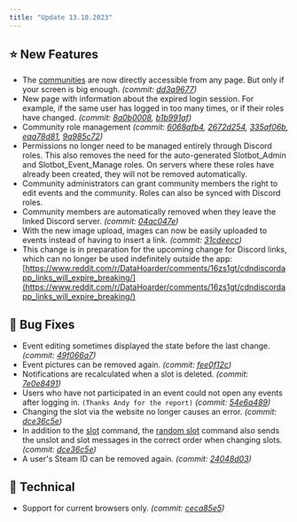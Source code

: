 ```yaml
---
title: "Update 13.10.2023"
---
```



<Releases server="2.7.0" serverNew frontend="1.6.0" frontendNew/>

## ⭐ New Features

* The [communities](https://slotbot.de/guilds) are now directly accessible from any page. But only if your screen is big enough. *(commit:* [*dd3a9677*](https://github.com/Alf-Melmac/slotbot-frontend/commit/dd3a9677d4e9ee114b2b8fdabf847f57a84a77b8)*)*
* New page with information about the expired login session. For example, if the same user has logged in too many times, or if their roles have changed. *(commit:* [*8a0b0008*](https://github.com/Alf-Melmac/slotbot-frontend/commit/8a0b0008d54041d519fe0e2b683590b388f7495c)*,* [*b1b991af*](https://github.com/Alf-Melmac/slotbot-frontend/commit/b1b991afe9e87067880a66b2f9862c51e75956f8)*)*
* Community role management *(commit:* [*6068afb4*](https://github.com/Alf-Melmac/slotbot-frontend/commit/6068afb4eb0776099f5ab99de95f7e7e876d0520)*,* [*2672d254*](https://github.com/Alf-Melmac/slotbot-frontend/commit/2672d254bb5ea0578684187042a283d4c653508f)*,* [*335af06b*](https://github.com/Alf-Melmac/slotbotServer/commit/335af06b47abf15780bbb45c6a155efbd09dd1c3)*,* [*eaa78d81*](https://github.com/Alf-Melmac/slotbotServer/commit/eaa78d819b829677097188d589e173463696e9d9)*,* [*9a985c72*](https://github.com/Alf-Melmac/slotbotServer/commit/9a985c72298f5321000dd0f7581ceb8b11fca0ba)*)*
* Permissions no longer need to be managed entirely through Discord roles. This also removes the need for the auto-generated Slotbot\_Admin and Slotbot\_Event\_Manage roles. On servers where these roles have already been created, they will not be removed automatically.
* Community administrators can grant community members the right to edit events and the community. Roles can also be synced with Discord roles.
* Community members are automatically removed when they leave the linked Discord server. *(commit:* [*04ac047e*](https://github.com/Alf-Melmac/slotbotServer/commit/04ac047ee4361fa7fda82709948b0223e7a35305)*)*
* With the new image upload, images can now be easily uploaded to events instead of having to insert a link. *(commit:* [*31cdeecc*](https://github.com/Alf-Melmac/slotbotServer/commit/31cdeecc7b2721119b32567905e14b855876d691)*)*
* This change is in preparation for the upcoming change for Discord links, which can no longer be used indefinitely outside the app: [https://www.reddit.com/r/DataHoarder/comments/16zs1gt/cdndiscordapp_links_will_expire_breaking/](https://www.reddit.com/r/DataHoarder/comments/16zs1gt/cdndiscordapp_links_will_expire_breaking/)

## 🐞 Bug Fixes

* Event editing sometimes displayed the state before the last change. *(commit:* [*49f066a7*](https://github.com/Alf-Melmac/slotbot-frontend/commit/49f066a7f72c1453ec5b1f1d22b55ce059140cf3)*)*
* Event pictures can be removed again. *(commit:* [*fee0f12c*](https://github.com/Alf-Melmac/slotbotServer/commit/fee0f12c248fbe3359a932bf56f2481239d31652)*)*
* Notifications are recalculated when a slot is deleted. *(commit:* [*7e0e8491*](https://github.com/Alf-Melmac/slotbotServer/commit/7e0e84917ab8fc11ffc5b9d9cbffc96e7f01df80)*)*
* Users who have not participated in an event could not open any events after logging in. `(Thanks Andy for the report)` *(commit:* [*54e6a489*](https://github.com/Alf-Melmac/slotbotServer/commit/54e6a489541c5a0bcbd6b58fb28a3084fffb8465)*)*
* Changing the slot via the website no longer causes an error. *(commit:* [*dce36c5e*](https://github.com/Alf-Melmac/slotbotServer/commit/dce36c5e460027041e97c9fef75397700d86fcce)*)*
* In addition to the [slot](/en/integrations/discord/bot-commands/slot) command, the [random slot](/en/integrations/discord/bot-commands/random-slot) command also sends the unslot and slot messages in the correct order when changing slots. *(commit:* [*dce36c5e*](https://github.com/Alf-Melmac/slotbotServer/commit/dce36c5e460027041e97c9fef75397700d86fcce)*)*
* A user's Steam ID can be removed again. *(commit:* [*24048d03*](https://github.com/Alf-Melmac/slotbotServer/commit/24048d03bf7f715da58d98c1b31a9a8af04bad3c)*)*

## 🔨 Technical

* Support for current browsers only. *(commit:* [*ceca85e5*](https://github.com/Alf-Melmac/slotbot-frontend/commit/ceca85e5bff33b86d2aaeae99aafec2d4729f77b)*)*
